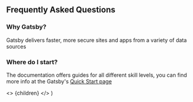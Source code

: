 ## Frequently Asked Questions

### Why Gatsby?

Gatsby delivers faster, more secure sites and apps from a variety of data
sources

### Where do I start?

The documentation offers guides for all different skill levels, you can
find more info at the Gatsby's [Quick Start page](https://www.gatsbyjs.org/docs/quick-start)

<!-- This default export overrides the default layout ensuring -->
<!--  that the FAQ component isn't wrapped by other elements -->

  <>
    {children}
  </>
)
